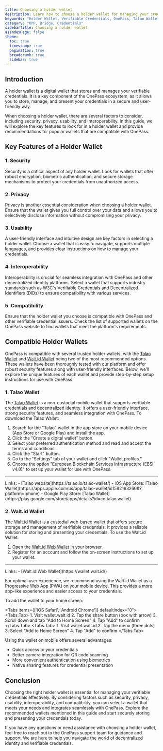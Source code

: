 ```yaml
---
title: Choosing a holder wallet
description: Learn how to choose a holder wallet for managing your credentials.
keywords: "Holder Wallet, Verifiable Credentials, OnePass, Talao Wallet, Walt.id Wallet"
category: "OPP, Bridge, Credentials"
sidebarTitle: Choosing a holder wallet
asIndexPage: false
theme:
  toc: true
  timestamp: true
  pagination: true
  breadcrumb: true
  sidebar: true
---
```



## Introduction

A holder wallet is a digital wallet that stores and manages your verifiable credentials. It is a key component of the OnePass ecosystem, as it allows you to store, manage, and present your credentials in a secure and user-friendly way.

When choosing a holder wallet, there are several factors to consider, including security, privacy, usability, and interoperability. In this guide, we will explore the key features to look for in a holder wallet and provide recommendations for popular wallets that are compatible with OnePass.

## Key Features of a Holder Wallet

### 1. **Security**

Security is a critical aspect of any holder wallet. Look for wallets that offer robust encryption, biometric authentication, and secure storage mechanisms to protect your credentials from unauthorized access.

### 2. **Privacy**

Privacy is another essential consideration when choosing a holder wallet. Ensure that the wallet gives you full control over your data and allows you to selectively disclose information without compromising your privacy.

### 3. **Usability**

A user-friendly interface and intuitive design are key factors in selecting a holder wallet. Choose a wallet that is easy to navigate, supports multiple languages, and provides clear instructions on how to manage your credentials.

### 4. **Interoperability**

Interoperability is crucial for seamless integration with OnePass and other decentralized identity platforms. Select a wallet that supports industry standards such as W3C's Verifiable Credentials and Decentralized Identifiers (DIDs) to ensure compatibility with various services.

### 5. **Compatibility**

Ensure that the holder wallet you choose is compatible with OnePass and other verifiable credential issuers. Check the list of supported wallets on the OnePass website to find wallets that meet the platform's requirements.

## Compatible Holder Wallets

OnePass is compatible with several trusted holder wallets, with the [Talao Wallet](https://talao.io/talao-wallet/) and [Walt.id Wallet](https://wallet.walt.id/) being two of the most recommended options. These wallets have been thoroughly tested with our platform and offer robust security features along with user-friendly interfaces. Below, we'll explore the unique features of each wallet and provide step-by-step setup instructions for use with OnePass.

### 1. **Talao Wallet**

The [Talao Wallet](https://talao.io/talao-wallet/) is a non-custodial mobile wallet that supports verifiable credentials and decentralized identity. It offers a user-friendly interface, strong security features, and seamless integration with OnePass. To download the Talao Wallet:

1. Search for the "Talao" wallet in the app store on your mobile device (App Store or Google Play) and install the app.
2. Click the "Create a digital wallet" button.
3. Select your preferred authentication method and read and accept the terms and conditions.
4. Click the "Start" button.
5. Go to the "Settings" tab of your wallet and click "Wallet profiles."
6. Choose the option "European Blockchain Services Infrastructure (EBSI v4.0)" to set up your wallet for use with OnePass.

---

<Alert>
  <AlertTitle>Links:</AlertTitle>
  <AlertDescription>
    - [Talao website](https://talao.io/talao-wallet/)
    - IOS App Store: [Talao Wallet](https://apps.apple.com/us/app/talao-wallet/id1582183266#?platform=iphone)
    - Google Play Store: [Talao Wallet](https://play.google.com/store/apps/details?id=co.talao.wallet)
  </AlertDescription>
</Alert>

### 2. **Walt.id Wallet**

The [Walt.id Wallet](https://wallet.walt.id/) is a custodial web-based wallet that offers secure storage and management of verifiable credentials. It provides a reliable solution for storing and presenting your credentials. To use the Walt.id Wallet:

1. Open the [Walt.id Web Wallet](https://wallet.walt.id/) in your browser.
2. Register for an account and follow the on-screen instructions to set up your wallet.

---

<Alert>
  <AlertTitle>Links:</AlertTitle>
  <AlertDescription>
    - [Walt.id Web Wallet](https://wallet.walt.id/)
  </AlertDescription>
</Alert>

For optimal user experience, we recommend using the Walt.id Wallet as a Progressive Web App (PWA) on your mobile device. This provides a more app-like experience and easier access to your credentials.

To add the wallet to your home screen:

<Tabs items={['iOS Safari', 'Android Chrome']} defaultIndex="0">
  <Tabs.Tab>
    1. Visit wallet.walt.id
    2. Tap the share button (box with arrow)
    3. Scroll down and tap "Add to Home Screen"
    4. Tap "Add" to confirm
  </Tabs.Tab>
  <Tabs.Tab>
    1. Visit wallet.walt.id
    2. Tap the menu (three dots)
    3. Select "Add to Home Screen"
    4. Tap "Add" to confirm
  </Tabs.Tab>
</Tabs>

Using the wallet on mobile offers several advantages:

- Quick access to your credentials
- Better camera integration for QR code scanning
- More convenient authentication using biometrics
- Native sharing features for credential presentation

## Conclusion

Choosing the right holder wallet is essential for managing your verifiable credentials effectively. By considering factors such as security, privacy, usability, interoperability, and compatibility, you can select a wallet that meets your needs and integrates seamlessly with OnePass. Explore the recommended wallets mentioned in this guide and start securely storing and presenting your credentials today.

If you have any questions or need assistance with choosing a holder wallet, feel free to reach out to the OnePass support team for guidance and support. We are here to help you navigate the world of decentralized identity and verifiable credentials.
